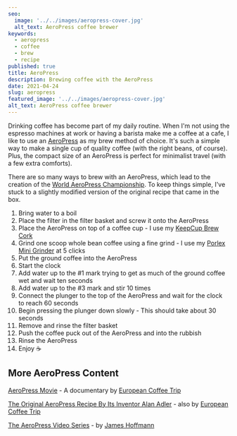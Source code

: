 ```yaml
---
seo:
  image: '../../images/aeropress-cover.jpg'
  alt_text: AeroPress coffee brewer
keywords:
  - aeropress
  - coffee
  - brew
  - recipe
published: true
title: AeroPress
description: Brewing coffee with the AeroPress
date: 2021-04-24
slug: aeropress
featured_image: '../../images/aeropress-cover.jpg'
alt_text: AeroPress coffee brewer
---
```


<Section>

Drinking coffee has become part of my daily routine. When I'm not using the espresso machines at work or having a barista make me a coffee at a cafe, I like to use an [AeroPress](https://aeropress.com/product/aeropress-coffee-maker/) as my brew method of choice. It's such a simple way to make a single cup of quality coffee (with the right beans, of course). Plus, the compact size of an AeroPress is perfect for minimalist travel (with a few extra comforts).

There are so many ways to brew with an AeroPress, which lead to the creation of the [World AeroPress Championship](https://www.worldaeropresschampionship.com/). To keep things simple, I've stuck to a slightly modified version of the original recipe that came in the box.

1.  Bring water to a boil
2.  Place the filter in the filter basket and screw it onto the AeroPress
3.  Place the AeroPress on top of a coffee cup - I use my [KeepCup Brew Cork](https://nz.keepcup.com/shop/press)
4.  Grind one scoop whole bean coffee using a fine grind - I use my [Porlex Mini Grinder](https://www.porlexgrinders.com/collections/frontpage/products/porlex-mini-grinder-ii) at 5 clicks
5.  Put the ground coffee into the AeroPress
6.  Start the clock
7.  Add water up to the #1 mark trying to get as much of the ground coffee wet and wait ten seconds
8.  Add water up to the #3 mark and stir 10 times
9.  Connect the plunger to the top of the AeroPress and wait for the clock to reach 60 seconds
10. Begin pressing the plunger down slowly - This should take about 30 seconds
11. Remove and rinse the filter basket
12. Push the coffee puck out of the AeroPress and into the rubbish
13. Rinse the AeroPress
14. Enjoy ☕

## More AeroPress Content

[AeroPress Movie](https://aeropressmovie.com/) - A documentary by [European Coffee Trip](https://europeancoffeetrip.com/)

[The Original AeroPress Recipe By Its Inventor Alan Adler](https://europeancoffeetrip.com/original-aeropress-recipe-inventor-alan-adler/) - also by [European Coffee Trip](https://europeancoffeetrip.com/)

[The AeroPress Video Series](https://twitter.com/jimseven/status/1380554574445088777?s=20) - by [James Hoffmann](https://twitter.com/jimseven)

</Section>
